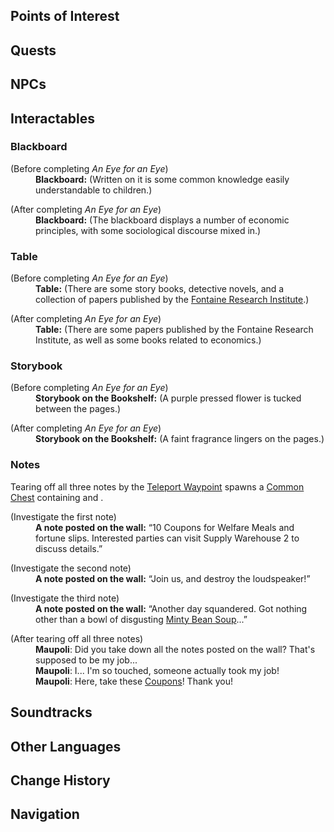 {{Location Infobox
|image        = <gallery>
Administrative Area.png|In-game
Point of Interest Administrative Area Map Location.png|Map
</gallery>
|type         = Point of Interest
|map_level    = Fortress of Meropide: Dormitory Block;Fortress of Meropide: Administrative Area
|subarea      = Fortress of Meropide
|area         = Liffey Region
|subregion    = 
|region       = Fontaine
}}
{{Location Intro|description=<!-- editor-written description -->}}

==Points of Interest==
{{Locations by Category Table|type=Points of Interest}}

==Quests==
{{Quests by Category List|Administrative Area Quests|heo=1}}

==NPCs==
{{Column|2|
* [["Intrepid Valberry"]]
* [["Tricky Bulle Fruit"]] &mdash; Former "Fruity Order" Operative
* [[Alvard]] &mdash; "Rag and Bone Shop" Owner
* [[Arderne]] &mdash; Doctor
* [[Bran]] &mdash; "Coupon Cafeteria" Staff
* [[Camden]] &mdash; Fortress of Meropide Guard
* [[Carranza]]
* [[Darcy]] &mdash; "Dirty Face"
* [[Downcast Convict]]
* [[Edwin Eastinghouse]] &mdash; Former Senior Researcher, Fontaine Research Institute
* [[Estienne]] &mdash; Fortress of Meropide Guard
* [[Fourmon]]
* [[Galvana]] &mdash; Fortress of Meropide Guard
* [[Galvaryet]] &mdash; Fortress of Meropide Guard
* [[Goncourt]] &mdash; "Guard"
* [[Grumpy Convict]]
* [[Lutz]]
* [[Meilhat]]
* [[Millereau]] &mdash; Mutual Aid Network Advertiser
* [[Monglane]] &mdash; Fortress of Meropide Receptionist
* [[Nacker]] &mdash; Former Fontaine Research Institute Researcher
* [[Nakul]] &mdash; Researcher
* [[Nizami]] &mdash; Bodyguard
* [[Ottnit]]
* [[Rosolino]]
* [[Wolsey]] &mdash; Coupon Cafeteria Supervisor
}}

==Interactables==
===Blackboard===
{{Dialogue Start}}
; (Before completing ''An Eye for an Eye'')
:'''Blackboard:''' (Written on it is some common knowledge easily understandable to children.)

; (After completing ''An Eye for an Eye'')
:'''Blackboard:''' (The blackboard displays a number of economic principles, with some sociological discourse mixed in.)
{{Dialogue End}}

===Table===
{{Dialogue Start}}
; (Before completing ''An Eye for an Eye'')
:'''Table:''' (There are some story books, detective novels, and a collection of papers published by the [[Fontaine Research Institute]].)

; (After completing ''An Eye for an Eye'')
:'''Table:''' (There are some papers published by the Fontaine Research Institute, as well as some books related to economics.)
{{Dialogue End}}

===Storybook===
{{Dialogue Start}}
; (Before completing ''An Eye for an Eye'')
:'''Storybook on the Bookshelf:''' (A purple pressed flower is tucked between the pages.)

; (After completing ''An Eye for an Eye'')
:'''Storybook on the Bookshelf:''' (A faint fragrance lingers on the pages.)
{{Dialogue End}}

===Notes===
Tearing off all three notes by the [[Teleport Waypoint]] spawns a [[Common Chest]] containing {{Item|Primogem|x=2}} and {{Item|Credit Coupons|x=30}}.

{{Dialogue Start}}
; (Investigate the first note)
:'''A note posted on the wall:''' “10 Coupons for Welfare Meals and fortune slips. Interested parties can visit Supply Warehouse 2 to discuss details.”

; (Investigate the second note)
:'''A note posted on the wall:''' “Join us, and destroy the loudspeaker!”

; (Investigate the third note)
:'''A note posted on the wall:''' “Another day squandered. Got nothing other than a bowl of disgusting [[Minty Bean Soup]]...”

; (After tearing off all three notes)
:'''Maupoli''': Did you take down all the notes posted on the wall? That's supposed to be my job...
:'''Maupoli''': I... I'm so touched, someone actually took my job!
:'''Maupoli''': Here, take these [[Credit Coupons|Coupons]]! Thank you!
{{Dialogue End}}
<!--
==Descriptions==
{{Description|}}
-->
==Soundtracks==
{{Soundtracks by Category Table|Administrative Area Soundtracks|header=Administrative Area|type=location}}
<!--
==Lore==

==Gallery==
<gallery>

</gallery>

==Video Guides==
{{EVT
|video   = 
|caption = 
}}
-->
==Other Languages==
{{Other Languages
|en      = Administrative Area
|zhs     = 管理区
|zhs_rm  = 
|zht     = 管理區
|zht_rm  = 
|zh_tl   = Administrative Area
|ja      = 管理エリア
|ja_rm   = Kanri Eria
|ja_tl   = Administrative Area
|ko      = {{tt|관리 구역|管理區域}}
|ko_rm   = 
|ko_tl   = Administrative Area
|es      = Área Administrativa
|es_tl   = Administrative Area
|fr      = Zone administrative
|fr_tl   = Administrative Zone
|ru      = Административный район
|ru_tl   = Administrative Region
|th      = โซนบริหาร
|th_rm   = 
|th_tl   = 
|vi      = Khu Hành Chính
|vi_tl   = 
|de      = Verwaltungstrakt
|de_tl   = Administration Section
|id      = Administrative Area
|pt      = Área Administrativa
|pt_tl   = 
|tr      = İdari Bölge
|tr_tl   = 
|it      = Area amministrativa
|it_tl   = Administrative Area
}}

==Change History==
{{Change History|4.1}}

==Navigation==
{{PoI Navbox|Fontaine}}